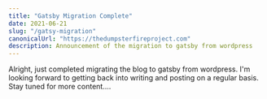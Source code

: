 ```yaml
---
title: "Gatsby Migration Complete"
date: 2021-06-21
slug: "/gatsy-migration"
canonicalUrl: "https://thedumpsterfireproject.com"
description: Announcement of the migration to gatsby from wordpress
---
```

Alright, just completed migrating the blog to gatsby from wordpress. 
I'm looking forward to getting back into writing and posting on a regular basis.
Stay tuned for more content....